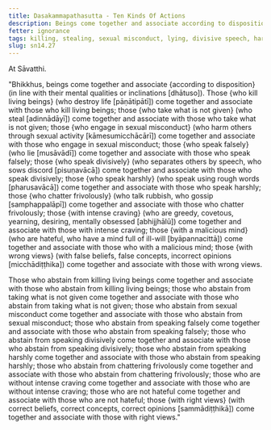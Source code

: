```yaml
---
title: Dasakammapathasutta - Ten Kinds Of Actions
description: Beings come together and associate according to disposition. Those who intense craving come together and associate with those with intense craving; those with a malicious mind come together and associate with those with a malicious mind; those with wrong views come together and associate with those with wrong views; and similar for the other seven kinds of actions.
fetter: ignorance
tags: killing, stealing, sexual misconduct, lying, divisive speech, harsh speech, frivolous chatter, intense craving, malicious mind, wrong view, right view, beings, friendship, sn, sn12-21, sn14
slug: sn14.27
---
```


At Sāvatthi.

"Bhikkhus, beings come together and associate \{according to disposition} (in line with their mental qualities or inclinations [dhātuso]). Those \{who kill living beings} (who destroy life [pāṇātipātī]) come together and associate with those who kill living beings; those \{who take what is not given} (who steal [adinnādāyī]) come together and associate with those who take what is not given; those \{who engage in sexual misconduct} (who harm others through sexual activity [kāmesumicchācārī]) come together and associate with those who engage in sexual misconduct; those \{who speak falsely} (who lie [musāvādī]) come together and associate with those who speak falsely; those \{who speak divisively} (who separates others by speech, who sows discord [pisuṇavācā]) come together and associate with those who speak divisively; those \{who speak harshly} (who speak using rough words [pharusavācā]) come together and associate with those who speak harshly; those \{who chatter frivolously} (who talk rubbish, who gossip [samphappalāpī]) come together and associate with those who chatter frivolously; those \{with intense craving} (who are greedy, covetous, yearning, desiring, mentally obsessed [abhijjhālū]) come together and associate with those with intense craving; those \{with a malicious mind} (who are hateful, who have a mind full of ill-will [byāpannacittā]) come together and associate with those who with a malicious mind; those \{with wrong views} (with false beliefs, false concepts, incorrect opinions [micchādiṭṭhika]) come together and associate with those with wrong views.

Those who abstain from killing living beings come together and associate with those who abstain from killing living beings; those who abstain from taking what is not given come together and associate with those who abstain from taking what is not given; those who abstain from sexual misconduct come together and associate with those who abstain from sexual misconduct; those who abstain from speaking falsely come together and associate with those who abstain from speaking falsely; those who abstain from speaking divisively come together and associate with those who abstain from speaking divisively; those who abstain from speaking harshly come together and associate with those who abstain from speaking harshly; those who abstain from chattering frivolously come together and associate with those who abstain from chattering frivolously; those who are without intense craving come together and associate with those who are without intense craving; those who are not hateful come together and associate with those who are not hateful; those \{with right views} (with correct beliefs, correct concepts, correct opinions [sammādiṭṭhikā]) come together and associate with those with right views."